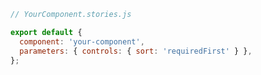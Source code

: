 ```js
// YourComponent.stories.js

export default {
  component: 'your-component',
  parameters: { controls: { sort: 'requiredFirst' } },
};
```
